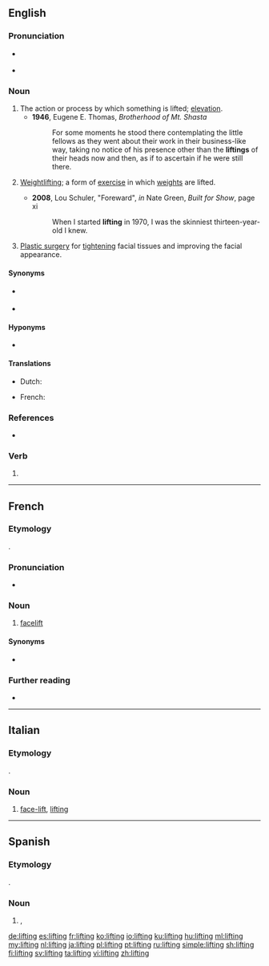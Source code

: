 ==English==

===Pronunciation===
* {{a|UK|US}} {{IPA|/ˈlɪft.ɪŋ/|lang=en}}
* {{audio|en-us-lifting.ogg|Audio (US)|lang=en}}

===Noun===
{{en-noun}}

# The action or process by which something is lifted; [[elevation]].
#* '''1946''', Eugene E. Thomas, ‎''Brotherhood of Mt. Shasta''
#*: For some moments he stood there contemplating the little fellows as they went about their work in their business-like way, taking no notice of his presence other than the '''liftings''' of their heads now and then, as if to ascertain if he were still there.
# {{lb|en|sports}} [[weightlifting|Weightlifting]]; a form of [[exercise]] in which [[weights]] are lifted.
#* '''2008''', Lou Schuler, "Foreward", ''in'' Nate Green, ''Built for Show'', page xi
#*: When I started '''lifting''' in 1970, I was the skinniest thirteen-year-old I knew.
# {{lb|en|medicin}} [[plastic surgery|Plastic surgery]] for [[tighten]]ing facial tissues and improving the facial appearance.

====Synonyms====
* {{sense|medicin}} {{l|en|facelift}}
* {{sense|sports}} {{l|en|weightlifting}}

====Hyponyms====
* {{sense|computing}} {{l|en|type lifting}}

====Translations====
{{trans-see|weightlifting}}

{{trans-top|facelift}}
* Dutch: {{t|nl|opwaardering|f}}
{{trans-mid}}
* French: {{t+|fr|lifting|m}}
{{trans-bottom}}

===References===
* {{pedia}}

===Verb===
{{head|en|present participle}}

# {{present participle of|lift|lang=en|nocat=1}}

----

==French==

===Etymology===
{{bor|fr|en|lifting}}.

===Pronunciation===
* {{IPA|/liftiŋ/|lang=fr}}

===Noun===
{{fr-noun|m}}

# [[facelift]]

====Synonyms====
* {{l|fr|lifting de visage}}

===Further reading===
* {{R:TLFi}}

----

==Italian==

===Etymology===
{{bor|it|en|-}}.

===Noun===
{{head|it|noun|g=m|invariable}}

# {{lb|it|surgery}} [[face-lift]], [[#English|lifting]]

----

==Spanish==

===Etymology===
{{bor|es|en|-}}.

===Noun===
{{es-noun|m}}

# {{l|en|lifting}}, {{l|en|facelift}}

[[de:lifting]]
[[es:lifting]]
[[fr:lifting]]
[[ko:lifting]]
[[io:lifting]]
[[ku:lifting]]
[[hu:lifting]]
[[ml:lifting]]
[[my:lifting]]
[[nl:lifting]]
[[ja:lifting]]
[[pl:lifting]]
[[pt:lifting]]
[[ru:lifting]]
[[simple:lifting]]
[[sh:lifting]]
[[fi:lifting]]
[[sv:lifting]]
[[ta:lifting]]
[[vi:lifting]]
[[zh:lifting]]